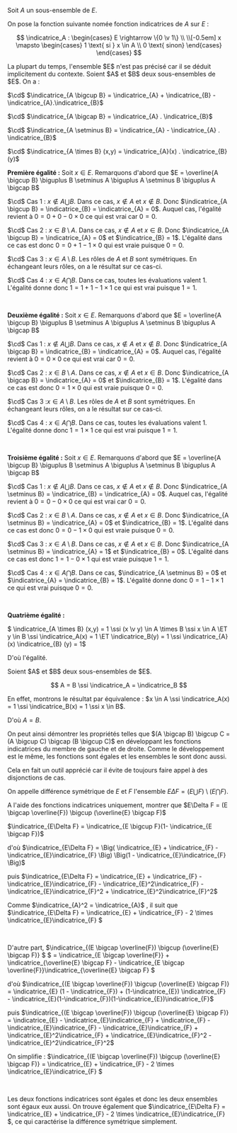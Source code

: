 

<Item type='definition' titre='fonction indicatrice'>

Soit $A$ un sous-ensemble de $E$. 

On pose la fonction suivante nomée fonction indicatrices de $A$ sur $E$ :

$$
\indicatrice_A : \begin{cases} E \rightarrow \{0 \v 1\} \\ \\[-0.5em] x \mapsto \begin{cases} 1 \text{ si } x \in A \\ 0 \text{ sinon} \end{cases} \end{cases}
$$
</Item>

<Remarque titre=''>
La plupart du temps, l'ensemble $E$ n'est pas précisé car il se déduit implicitement du contexte.
</Remarque>


<Item type='proposition' titre='fonction indicatrice, intersection, réunion, produit cartésien'>
Soient $A$ et $B$ deux sous-ensembles de $E$. On a :

$\cd$ $\indicatrice_{A \bigcup B} = \indicatrice_{A} + \indicatrice_{B} - \indicatrice_{A}.\indicatrice_{B}$

$\cd$ $\indicatrice_{A \bigcap B} = \indicatrice_{A} . \indicatrice_{B}$

$\cd$ $\indicatrice_{A \setminus B} = \indicatrice_{A} - \indicatrice_{A} . \indicatrice_{B}$

$\cd$ $\indicatrice_{A \times B} (x,y) = \indicatrice_{A}(x) . \indicatrice_{B} (y)$ 
</Item>

<Hideable type='démonstration' titre=''>

**Première égalité :** Soit $x \in E$. Remarquons d'abord que $E = \overline{A \bigcup B} \biguplus B \setminus A \biguplus A \setminus B \biguplus A \bigcap B$
<Indent>

$\cd$ Cas 1 : $x \notin A \bigcup B$. Dans ce cas, $x \notin A$ et $x \notin B$. Donc $\indicatrice_{A \bigcup B} = \indicatrice_{B} = \indicatrice_{A} = 0$. Auquel cas, l'égalité revient à $0 = 0 + 0 - 0 \times 0$ ce qui est vrai car $0 = 0$.

$\cd$ Cas 2 : $x \in B \setminus A$. Dans ce cas, $x \notin A$ et $x \in B$. Donc $\indicatrice_{A \bigcup B} = \indicatrice_{A} = 0$ et $\indicatrice_{B} = 1$. L'égalité dans ce cas est donc $0 = 0 + 1 - 1 \times 0$ qui est vraie puisque $0 = 0$.

$\cd$ Cas 3 : $x \in A \setminus B$. Les rôles de $A$ et $B$ sont symétriques. En échangeant leurs rôles, on a le résultat sur ce cas-ci.

$\cd$ Cas 4 : $x \in A \bigcap B$. Dans ce cas, toutes les évaluations valent $1$. L'égalité donne donc $1 = 1 + 1 - 1 \times 1$ ce qui est vrai puisque $1 = 1$.
</Indent>

<br/>

**Deuxième égalité :** Soit $x \in E$. Remarquons d'abord que $E = \overline{A \bigcup B} \biguplus B \setminus A \biguplus A \setminus B \biguplus A \bigcap B$
<Indent>

$\cd$ Cas 1 : $x \notin A \bigcup B$. Dans ce cas, $x \notin A$ et $x \notin B$. Donc $\indicatrice_{A \bigcap B} = \indicatrice_{B} = \indicatrice_{A} = 0$. Auquel cas, l'égalité revient à $0 = 0 \times 0$ ce qui est vrai car $0 = 0$.

$\cd$ Cas 2 : $x \in B \setminus A$. Dans ce cas, $x \notin A$ et $x \in B$. Donc $\indicatrice_{A \bigcap B} = \indicatrice_{A} = 0$ et $\indicatrice_{B} = 1$. L'égalité dans ce cas est donc $0 = 1 \times 0$ qui est vraie puisque $0 = 0$.

$\cd$ Cas 3 :$x \in A \setminus B$. Les rôles de $A$ et $B$ sont symétriques. En échangeant leurs rôles, on a le résultat sur ce cas-ci.

$\cd$ Cas 4 : $x \in A \bigcap B$. Dans ce cas, toutes les évaluations valent $1$. L'égalité donne donc $1 = 1 \times 1$ ce qui est vrai puisque $1 = 1$.
</Indent>

<br/>

**Troisième égalité :** Soit $x \in E$. Remarquons d'abord que $E = \overline{A \bigcup B} \biguplus B \setminus A \biguplus A \setminus B \biguplus A \bigcap B$
<Indent>

$\cd$ Cas 1 : $x \notin A \bigcup B$. Dans ce cas, $x \notin A$ et $x \notin B$. Donc $\indicatrice_{A \setminus B} = \indicatrice_{B} = \indicatrice_{A} = 0$. Auquel cas, l'égalité revient à $0 = 0 - 0 \times 0$ ce qui est vrai car $0 = 0$.

$\cd$ Cas 2 : $x \in B \setminus A$. Dans ce cas, $x \notin A$ et $x \in B$. Donc $\indicatrice_{A \setminus B} = \indicatrice_{A} = 0$ et $\indicatrice_{B} = 1$. L'égalité dans ce cas est donc $0 = 0 - 1 \times 0$ qui est vraie puisque $0 = 0$.

$\cd$ Cas 3 : $x \in A \setminus B$. Dans ce cas, $x \notin A$ et $x \in B$. Donc $\indicatrice_{A \setminus B} = \indicatrice_{A} = 1$ et $\indicatrice_{B} = 0$. L'égalité dans ce cas est donc $1 = 1 - 0 \times 1$ qui est vraie puisque $1 = 1$.

$\cd$ Cas 4 : $x \in A \bigcap B$. Dans ce cas, $\indicatrice_{A \setminus B} = 0$ et $\indicatrice_{A} = \indicatrice_{B} = 1$. L'égalité donne donc $0 = 1 - 1 \times 1$ ce qui est vrai puisque $0 = 0$.
</Indent>

<br/>

**Quatrième égalité :** 

$ \indicatrice_{A \times B} (x,y) = 1 \ssi (x \v y) \in A \times B \ssi x \in A \ET y \in B \ssi \indicatrice_A(x) = 1 \ET \indicatrice_B(y) = 1 \ssi  \indicatrice_{A}(x) \indicatrice_{B} (y) = 1$ 

D'où l'égalité.

</Hideable>


<Item type='proposition' titre="caractérisation d'un ensemble par sa fonction indicatrice">
Soient $A$ et $B$ deux sous-ensembles de $E$.

$$
A = B \ssi \indicatrice_A = \indicatrice_B
$$
</Item>

<Hideable type='démonstration' titre=''>
En effet, montrons le résultat par équivalence : $x \in A \ssi \indicatrice_A(x) = 1 \ssi \indicatrice_B(x) = 1 \ssi x \in B$. 

D'où $A = B$.
</Hideable>

<Remarque titre=''>
On peut ainsi démontrer les propriétés telles que $(A \bigcap B) \bigcup C = (A \bigcup C) \bigcap (B \bigcup C)$ en développant les fonctions indicatrices du membre de gauche et de droite. Comme le développement est le même, les fonctions sont égales et les ensembles le sont donc aussi.

Cela en fait un outil apprécié car il évite de toujours faire appel à des disjonctions de cas.
</Remarque>

<Exercice titre=''>

On appelle différence symétrique de $E$ et $F$ l'ensemble $E\Delta F = (E\bigcup F) \setminus (E \bigcap F)$.

A l'aide des fonctions indicatrices uniquement, montrer que $E\Delta F = (E \bigcap \overline{F}) \bigcup (\overline{E} \bigcap F)$
</Exercice>

<Hideable type='solution' titre=''>

$\indicatrice_{E\Delta F} = \indicatrice_{E \bigcup F}(1- \indicatrice_{E \bigcap F})$

d'où $\indicatrice_{E\Delta F} = \Big( \indicatrice_{E} + \indicatrice_{F} - \indicatrice_{E}\indicatrice_{F} \Big) \Big(1 - \indicatrice_{E}\indicatrice_{F} \Big)$

puis $\indicatrice_{E\Delta F} = \indicatrice_{E} + \indicatrice_{F} - \indicatrice_{E}\indicatrice_{F} - \indicatrice_{E}^2\indicatrice_{F} - \indicatrice_{E}\indicatrice_{F}^2 + \indicatrice_{E}^2\indicatrice_{F}^2$

Comme $\indicatrice_{A}^2 = \indicatrice_{A}$ , il suit que $\indicatrice_{E\Delta F} = \indicatrice_{E} + \indicatrice_{F} - 2 \times \indicatrice_{E}\indicatrice_{F} $

<br/>

D'autre part, $\indicatrice_{(E \bigcap \overline{F}) \bigcup (\overline{E} \bigcap F)} $ $ = \indicatrice_{E \bigcap \overline{F}} + \indicatrice_{\overline{E} \bigcap F} - \indicatrice_{E \bigcap \overline{F}}\indicatrice_{\overline{E} \bigcap F} $

d'où $\indicatrice_{(E \bigcap \overline{F}) \bigcup (\overline{E} \bigcap F)} = \indicatrice_{E} (1 - \indicatrice_{F}) + (1-\indicatrice_{E}) \indicatrice_{F} - \indicatrice_{E}(1-\indicatrice_{F})(1-\indicatrice_{E})\indicatrice_{F}$

puis $\indicatrice_{(E \bigcap \overline{F}) \bigcup (\overline{E} \bigcap F)} = \indicatrice_{E} - \indicatrice_{E}\indicatrice_{F} + \indicatrice_{F} - \indicatrice_{E}\indicatrice_{F} - \indicatrice_{E}\indicatrice_{F} + \indicatrice_{E}^2\indicatrice_{F} + \indicatrice_{E}\indicatrice_{F}^2  - \indicatrice_{E}^2\indicatrice_{F}^2$

On simplifie : $\indicatrice_{(E \bigcap \overline{F}) \bigcup (\overline{E} \bigcap F)} = \indicatrice_{E} + \indicatrice_{F} - 2 \times \indicatrice_{E}\indicatrice_{F}  $

<br/>

Les deux fonctions indicatrices sont égales et donc les deux ensembles sont égaux eux aussi. On trouve également que $\indicatrice_{E\Delta F} = \indicatrice_{E} + \indicatrice_{F} - 2 \times \indicatrice_{E}\indicatrice_{F} $, ce qui caractérise la différence symétrique simplement.
</Hideable>